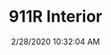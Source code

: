 ---
width: 1333
height: 2000
title: 911R Interior
description: Original 911R interior at Callas Rennsport.
date: 2/28/2020 10:32:04 AM
cameraMake: Sony
cameraModel: ILCE-7M3
lens: ZEISS Batis 2/40 CF
settingsfStop: f/5.6
settingsISO: ISO 1250
settingsShutter: 1/40
settingsFocalLength: 40 mm
---